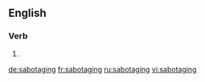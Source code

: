 
==English==

===Verb===
{{head|en|present participle}}

# {{present participle of|sabotage|lang=en}}

[[de:sabotaging]]
[[fr:sabotaging]]
[[ru:sabotaging]]
[[vi:sabotaging]]